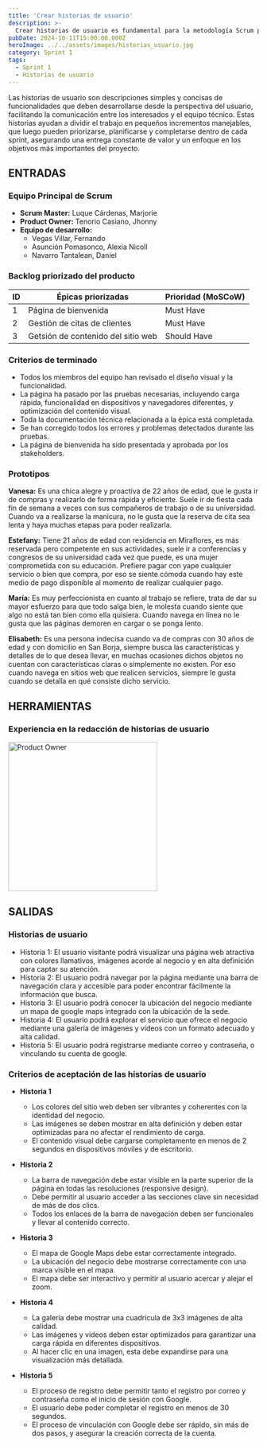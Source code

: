 ```yaml
---
title: 'Crear historias de usuario'
description: >-
  Crear historias de usuario es fundamental para la metodología Scrum porque permiten definir de manera clara y sencilla las necesidades del cliente o usuario final.
pubDate: 2024-10-11T15:00:00.000Z
heroImage: ../../assets/images/historias_usuario.jpg
category: Sprint 1
tags:
  - Sprint 1
  - Historias de usuario
---
```


Las historias de usuario son descripciones simples y concisas de funcionalidades que deben desarrollarse desde la perspectiva del usuario, facilitando la comunicación entre los interesados y el equipo técnico. Estas historias ayudan a dividir el trabajo en pequeños incrementos manejables, que luego pueden priorizarse, planificarse y completarse dentro de cada sprint, asegurando una entrega constante de valor y un enfoque en los objetivos más importantes del proyecto.

## ENTRADAS

### Equipo Principal de Scrum

- **Scrum Master:** Luque Cárdenas, Marjorie
- **Product Owner:** Tenorio Casiano, Jhonny
- **Equipo de desarrollo:**
  <ul style={{ listStyleType: "circle", paddingLeft: "20px" }}>
    <li>Vegas Villar, Fernando</li>
    <li>Asunción Pomasonco, Alexia Nicoll</li>
    <li>Navarro Tantalean, Daniel</li>
  </ul>

### Backlog priorizado del producto

| ID  | Épicas priorizadas                                                           | Prioridad (MoSCoW) |
| --- | ----------------------------------------------------------------------------- | ------------------ |
| 1   | Página de bienvenida       | Must Have          |
| 2   | Gestión de citas de clientes                    | Must Have          |
| 3   | Getsión de contenido del sitio web                         | Should Have        |

### Criterios de terminado

- Todos los miembros del equipo han revisado el diseño visual y la funcionalidad.
- La página ha pasado por las pruebas necesarias, incluyendo carga rápida, funcionalidad en dispositivos y navegadores diferentes, y optimización del contenido visual.
- Toda la documentación técnica relacionada a la épica está completada.
- Se han corregido todos los errores y problemas detectados durante las pruebas.
- La página de bienvenida ha sido presentada y aprobada por los stakeholders​​.

### Prototipos

**Vanesa:** Es una chica alegre y proactiva de 22 años de edad, que le gusta ir de compras y realizarlo de forma rápida y eficiente. Suele ir de fiesta cada fin de semana a veces con sus compañeros de trabajo o de su universidad. Cuando va a realizarse la manicura, no le gusta que la reserva de cita sea lenta y haya muchas etapas para poder realizarla.

**Estefany:** Tiene 21 años de edad con residencia en Miraflores, es más reservada pero competente en sus actividades, suele ir a conferencias y congresos de su universidad cada vez que puede, es una mujer comprometida con su educación. Prefiere pagar con yape cualquier servicio o bien que compra, por eso se siente cómoda cuando hay este medio de pago disponible al momento de realizar cualquier pago.

**María:** Es muy perfeccionista en cuanto al trabajo se refiere, trata de dar su mayor esfuerzo para que todo salga bien, le molesta cuando siente que algo no está tan bien como ella quisiera. Cuando navega en línea no le gusta que las páginas demoren en cargar o se ponga lento.

**Elisabeth:** Es una persona indecisa cuando va de compras con 30 años de edad y con domicilio en San Borja, siempre busca las características y detalles de lo que desea llevar, en muchas ocasiones dichos objetos no cuentan con características claras o simplemente no existen. Por eso cuando navega en sitios web que realicen servicios, siempre le gusta cuando se detalla en qué consiste dicho servicio.

## HERRAMIENTAS

### Experiencia en la redacción de historias de usuario

<div style={{ display: "flex", justifyContent: "center" }}>
  <img src="/images/chat_reunion.jpeg" alt="Product Owner" width="300" />
</div>

## SALIDAS

### Historias de usuario

- Historia 1: El usuario visitante podrá visualizar una página web atractiva con colores llamativos, imágenes acorde al negocio y en alta definición para captar su atención.
- Historia 2: El usuario podrá navegar por la página mediante una barra de navegación clara y accesible para poder encontrar fácilmente la información que busca.
- Historia 3: El usuario podrá conocer la ubicación del negocio mediante un mapa de google maps integrado con la ubicación de la sede.
- Historia 4: El usuario podrá explorar el servicio que ofrece el negocio mediante una galería de imágenes y vídeos con un formato adecuado y alta calidad.
- Historia 5: El usuario podrá registrarse mediante correo y contraseña, o vinculando su cuenta de google.

### Criterios de aceptación de las historias de usuario

- **Historia 1**
    <ul style={{ listStyleType: "circle", paddingLeft: "20px" }}>
        <li>Los colores del sitio web deben ser vibrantes y coherentes con la identidad del negocio.</li>
        <li>Las imágenes se deben mostrar en alta definición y deben estar optimizadas para no afectar el rendimiento de carga.</li>
        <li>El contenido visual debe cargarse completamente en menos de 2 segundos en dispositivos móviles y de escritorio.</li>
    </ul>

- **Historia 2**
    <ul style={{ listStyleType: "circle", paddingLeft: "20px" }}>
        <li>La barra de navegación debe estar visible en la parte superior de la página en todas las resoluciones (responsive design).</li>
        <li>Debe permitir al usuario acceder a las secciones clave sin necesidad de más de dos clics.</li>
        <li>Todos los enlaces de la barra de navegación deben ser funcionales y llevar al contenido correcto.</li>
    </ul>

- **Historia 3**
    <ul style={{ listStyleType: "circle", paddingLeft: "20px" }}>
        <li>El mapa de Google Maps debe estar correctamente integrado.</li>
        <li>La ubicación del negocio debe mostrarse correctamente con una marca visible en el mapa.</li>
        <li>El mapa debe ser interactivo y permitir al usuario acercar y alejar el zoom.</li>
    </ul>

- **Historia 4**
    <ul style={{ listStyleType: "circle", paddingLeft: "20px" }}>
        <li>La galería debe mostrar una cuadrícula de 3x3 imágenes de alta calidad.</li>
        <li>Las imágenes y videos deben estar optimizados para garantizar una carga rápida en diferentes dispositivos.</li>
        <li>Al hacer clic en una imagen, esta debe expandirse para una visualización más detallada.</li>
    </ul>

- **Historia 5**
    <ul style={{ listStyleType: "circle", paddingLeft: "20px" }}>
        <li>El proceso de registro debe permitir tanto el registro por correo y contraseña como el inicio de sesión con Google.</li>
        <li>El usuario debe poder completar el registro en menos de 30 segundos.</li>
        <li>El proceso de vinculación con Google debe ser rápido, sin más de dos pasos, y asegurar la creación correcta de la cuenta​​​.</li>
    </ul>

